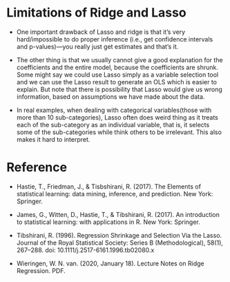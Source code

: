 # Limitations of Ridge and Lasso

* One important drawback of Lasso and ridge is that it's very hard/impossible to do proper inference (i.e., get confidence intervals and p-values)---you really just get estimates and that's it.

* The other thing is that we usually cannot give a good explanation for the coefficients and the entire model, because the coefficients are shrunk. Some might say we could use Lasso simply as a variable selection tool and we can use the Lasso result to generate an OLS which is easier to explain. But note that there is possibility that Lasso would give us wrong information, based on assumptions we have made about the data.

* In real examples, when dealing with categorical variables(those with more than 10 sub-categories), Lasso often does weird thing as it treats each of the sub-category as an individual variable, that is, it selects some of the sub-categories while think others to be irrelevant. This also makes it hard to interpret.

# Reference

  * Hastie, T., Friedman, J., & Tisbshirani, R. (2017). The Elements of statistical learning: data mining, inference, and prediction. New York: Springer.
  
  * James, G., Witten, D., Hastie, T., & Tibshirani, R. (2017). An introduction to statistical learning: with applications in R. New York: Springer.
  
  * Tibshirani, R. (1996). Regression Shrinkage and Selection Via the Lasso. Journal of the Royal Statistical Society: Series B (Methodological), 58(1), 267–288. doi: 10.1111/j.2517-6161.1996.tb02080.x
  
  * Wieringen, W. N. van. (2020, January 18). Lecture Notes on Ridge Regression. PDF.